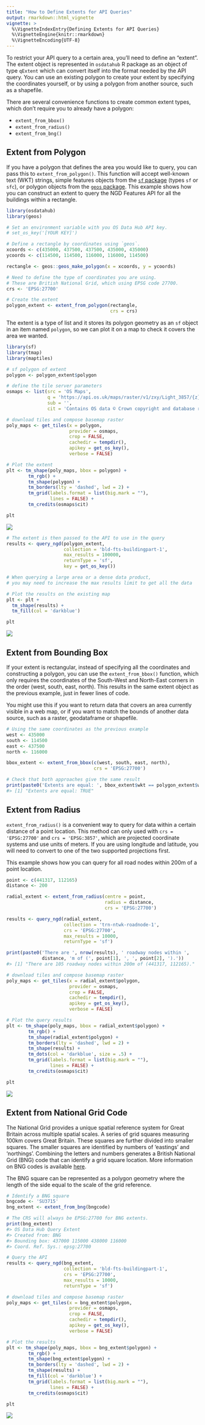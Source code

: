 ```yaml
---
title: "How to Define Extents for API Queries"
output: rmarkdown::html_vignette
vignette: >
  %\VignetteIndexEntry{Defining Extents for API Queries}
  %\VignetteEngine{knitr::rmarkdown}
  %\VignetteEncoding{UTF-8}
---
```




To restrict your API query to a certain area, you'll need to define an "extent".
The extent object is represented in `osdatahub` R package as an object of type
`qExtent` which can convert itself into the format needed by the API query. You
can use an existing polygon to create your extent by specifying the coordinates
yourself, or by using a polygon from another source, such as a shapefile.

There are several convenience functions to create common extent types, which
don't require you to already have a polygon:

* `extent_from_bbox()`
* `extent_from_radius()`
* `extent_from_bng()`

## Extent from Polygon

If you have a polygon that defines the area you would like to query, you can
pass this to `extent_from_polygon()`. This function will accept well-known text
(WKT) strings, simple features objects from the [`sf`
package](https://cran.r-project.org/package=sf) (types `sf` or
`sfc`), or polygon objects from the [`geos`
package](https://cran.r-project.org/package=geos). This example
shows how you can construct an extent to query the NGD Features API for all the
buildings within a rectangle.



```r
library(osdatahub)
library(geos)
```



```r
# Set an environment variable with you OS Data Hub API key.
# set_os_key('[YOUR KEY]')

# Define a rectangle by coordinates using `geos`.
xcoords <- c(435000, 437500, 437500, 435000, 435000)
ycoords <- c(114500, 114500, 116000, 116000, 114500)

rectangle <- geos::geos_make_polygon(x = xcoords, y = ycoords)

# Need to define the type of coordinates you are using.
# These are British National Grid, which using EPSG code 27700.
crs <- 'EPSG:27700'

# Create the extent
polygon_extent <- extent_from_polygon(rectangle,
                                      crs = crs)
```

The extent is a type of list and it stores its polygon geometry as an `sf`
object in an item named `polygon`, so we can plot it on a map to check it covers
the area we wanted.



```r
library(sf)
library(tmap)
library(maptiles)

# sf polygon of extent
polygon <- polygon_extent$polygon

# define the tile server parameters
osmaps <- list(src = 'OS Maps',
               q = 'https://api.os.uk/maps/raster/v1/zxy/Light_3857/{z}/{x}/{y}.png?key={apikey}',
               sub = '',
               cit = 'Contains OS data © Crown copyright and database rights, 2025.')

# download tiles and compose basemap raster
poly_maps <- get_tiles(x = polygon,
                       provider = osmaps,
                       crop = FALSE,
                       cachedir = tempdir(),
                       apikey = get_os_key(),
                       verbose = FALSE)

# Plot the extent
plt <- tm_shape(poly_maps, bbox = polygon) +
        tm_rgb() +
        tm_shape(polygon) +
        tm_borders(lty = 'dashed', lwd = 2) +
        tm_grid(labels.format = list(big.mark = ""),
                lines = FALSE) +
        tm_credits(osmaps$cit)

plt
```

<img src="fig-plotpolytm-1.png" style="display: block; margin: auto;" />



```r
# The extent is then passed to the API to use in the query
results <- query_ngd(polygon_extent,
                     collection = 'bld-fts-buildingpart-1',
                     max_results = 100000,
                     returnType = 'sf',
                     key = get_os_key())

# When querying a large area or a dense data product,
# you may need to increase the max results limit to get all the data
```



```r
# Plot the results on the existing map
plt <- plt +
  tm_shape(results) +
  tm_fill(col = 'darkblue')

plt
```

<img src="fig-plotqry-1.png" style="display: block; margin: auto;" />


## Extent from Bounding Box

If your extent is rectangular, instead of specifying all the coordinates and
constructing a polygon, you can use the `extent_from_bbox()` function, which
only requires the coordinates of the South-West and North-East corners in the
order (west, south, east, north). This results in the same extent object as the
previous example, just in fewer lines of code.

You might use this if you want to return data that covers an area currently
visible in a web map, or if you want to match the bounds of another data source,
such as a raster, geodataframe or shapefile.



```r
# Using the same coordinates as the previous example
west <- 435000
south <- 114500
east <- 437500
north <- 116000

bbox_extent <- extent_from_bbox(c(west, south, east, north),
                                crs = 'EPSG:27700')

# Check that both approaches give the same result
print(paste0('Extents are equal: ', bbox_extent$wkt == polygon_extent$wkt))
#> [1] "Extents are equal: TRUE"
```

## Extent from Radius

`extent_from_radius()` is a convenient way to query for data within a certain
distance of a point location. This method can only used with `crs =
'EPSG:27700'` and `crs = 'EPSG:3857'`, which are projected coordinate systems
and use units of meters. If you are using longitude and latitude, you will need
to convert to one of the two supported projections first.

This example shows how you can query for all road nodes within 200m of a point
location.



```r
point <- c(441317, 112165)
distance <- 200

radial_extent <- extent_from_radius(centre = point,
                                    radius = distance,
                                    crs = 'EPSG:27700')

results <- query_ngd(radial_extent,
                     collection = 'trn-ntwk-roadnode-1',
                     crs = 'EPSG:27700',
                     max_results = 10000,
                     returnType = 'sf')

print(paste0('There are ', nrow(results), ' roadway nodes within ',
             distance, 'm of (', point[1], ', ', point[2], ').'))
#> [1] "There are 105 roadway nodes within 200m of (441317, 112165)."
```



```r
# download tiles and compose basemap raster
poly_maps <- get_tiles(x = radial_extent$polygon,
                       provider = osmaps,
                       crop = FALSE,
                       cachedir = tempdir(),
                       apikey = get_os_key(),
                       verbose = FALSE)

# Plot the query results
plt <- tm_shape(poly_maps, bbox = radial_extent$polygon) +
        tm_rgb() +
        tm_shape(radial_extent$polygon) +
        tm_borders(lty = 'dashed', lwd = 2) +
        tm_shape(results) +
        tm_dots(col = 'darkblue', size = .5) +
        tm_grid(labels.format = list(big.mark = ""),
                lines = FALSE) +
        tm_credits(osmaps$cit)

plt
```

<img src="fig-plotqrytm-1.png" style="display: block; margin: auto;" />

## Extent from National Grid Code

The National Grid provides a unique spatial reference system for Great Britain
across multiple spatial scales. A series of grid squares measuring 100km covers
Great Britain. These squares are further divided into smaller squares. The
smaller squares are identified by numbers of 'eastings' and 'northings'.
Combining the letters and numbers generates a British National Grid (BNG) code
that can identify a grid square location. More information on BNG codes is
available
[here](https://www.ordnancesurvey.co.uk/documents/resources/guide-to-nationalgrid.pdf).

The BNG square can be represented as a polygon geometry where the length of the
side equal to the scale of the grid reference.



```r
# Identify a BNG square
bngcode <- 'SU3715'
bng_extent <- extent_from_bng(bngcode)

# The CRS will always be EPSG:27700 for BNG extents.
print(bng_extent)
#> OS Data Hub Query Extent
#> Created from: BNG
#> Bounding box: 437000 115000 438000 116000
#> Coord. Ref. Sys.: epsg:27700
```



```r
# Query the API
results <- query_ngd(bng_extent,
                     collection = 'bld-fts-buildingpart-1',
                     crs = 'EPSG:27700',
                     max_results = 10000,
                     returnType = 'sf')
```



```r
# download tiles and compose basemap raster
poly_maps <- get_tiles(x = bng_extent$polygon,
                       provider = osmaps,
                       crop = FALSE,
                       cachedir = tempdir(),
                       apikey = get_os_key(),
                       verbose = FALSE)

# Plot the results
plt <- tm_shape(poly_maps, bbox = bng_extent$polygon) +
        tm_rgb() +
        tm_shape(bng_extent$polygon) +
        tm_borders(lty = 'dashed', lwd = 2) +
        tm_shape(results) +
        tm_fill(col = 'darkblue') +
        tm_grid(labels.format = list(big.mark = ""),
                lines = FALSE) +
        tm_credits(osmaps$cit)

plt
```

<img src="fig-plotbngqry-1.png" style="display: block; margin: auto;" />

